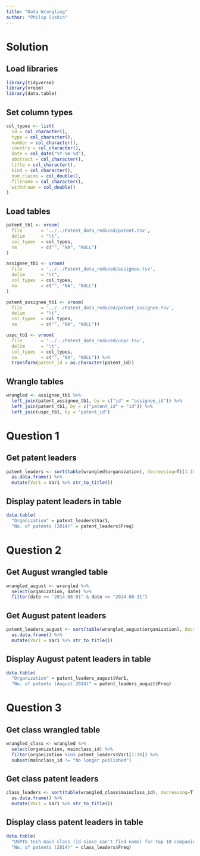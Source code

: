 ---
title: "Data Wrangling"
author: "Philip Suskin"
---

# Solution

## Load libraries
```{r}
library(tidyverse)
library(vroom)
library(data.table)
```

## Set column types
```{r}
col_types <- list(
  id = col_character(),
  type = col_character(),
  number = col_character(),
  country = col_character(),
  date = col_date("%Y-%m-%d"),
  abstract = col_character(),
  title = col_character(),
  kind = col_character(),
  num_claims = col_double(),
  filename = col_character(),
  withdrawn = col_double()
)
```

## Load tables
```{r}
patent_tb1 <- vroom(
  file       = '../../Patent_data_reduced/patent.tsv', 
  delim      = "\t", 
  col_types  = col_types,
  na         = c("", "NA", "NULL")
)

assignee_tb1 <- vroom(
  file       = '../../Patent_data_reduced/assignee.tsv', 
  delim      = "\t", 
  col_types  = col_types,
  na         = c("", "NA", "NULL")
)

patent_assignee_tb1 <- vroom(
  file       = '../../Patent_data_reduced/patent_assignee.tsv', 
  delim      = "\t", 
  col_types  = col_types,
  na         = c("", "NA", "NULL"))

uspc_tb1 <- vroom(
  file       = '../../Patent_data_reduced/uspc.tsv', 
  delim      = "\t", 
  col_types  = col_types,
  na         = c("", "NA", "NULL")) %>%
  transform(patent_id = as.character(patent_id))
```

## Wrangle tables
```{r}
wrangled <- assignee_tb1 %>%
  left_join(patent_assignee_tb1, by = c("id" = "assignee_id")) %>%
  left_join(patent_tb1, by = c("patent_id" = "id")) %>%
  left_join(uspc_tb1, by = "patent_id")
```

# Question 1

## Get patent leaders
```{r}
patent_leaders <- sort(table(wrangled$organization), decreasing=T)[1:10] %>%
  as.data.frame() %>%
  mutate(Var1 = Var1 %>% str_to_title())
```

## Display patent leaders in table
```{r}
data.table(
  "Organization" = patent_leaders$Var1,
  "No. of patents (2014)" = patent_leaders$Freq)
```

# Question 2

## Get August wrangled table
```{r}
wrangled_august <- wrangled %>% 
  select(organization, date) %>%
  filter(date >= "2014-08-01" & date <= "2014-08-31")
```

## Get August patent leaders
```{r}
patent_leaders_august <- sort(table(wrangled_august$organization), decreasing=T)[1:10] %>%
  as.data.frame() %>%
  mutate(Var1 = Var1 %>% str_to_title())
```

## Display August patent leaders in table
```{r}
data.table(
  "Organization" = patent_leaders_august$Var1,
  "No. of patents (August 2014)" = patent_leaders_august$Freq)
```

# Question 3

## Get class wrangled table
```{r}
wrangled_class <- wrangled %>%
  select(organization, mainclass_id) %>%
  filter(organization %in% patent_leaders$Var1[1:10]) %>% 
  subset(mainclass_id != "No longer published")
```

## Get class patent leaders
```{r}
class_leaders <- sort(table(wrangled_class$mainclass_id), decreasing=T)[1:5] %>% 
  as.data.frame() %>%
  mutate(Var1 = Var1 %>% str_to_title())
```

## Display class patent leaders in table
```{r}
data.table(
  "USPTO tech main class (id since can't find name) for top 10 companies (US since can't find worldwide)" = class_leaders$Var1,
  "No. of patents (2014)" = class_leaders$Freq)
```
